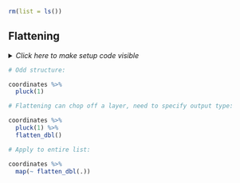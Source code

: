 ```r
rm(list = ls())
```


## Flattening

<details><summary>*Click here to make setup code visible*</summary>
```r
### Flattening

```
```r
library(tidyverse)
library(here)

komoot <- readRDS(here("data/komoot.rds"))

komoot_content <-
  komoot %>%
  pull(content)

coordinates <-
  komoot_content %>%
  map(list("features", 1, "geometry", "coordinates"))
```
</details>


```r
# Odd structure:
```
```r
coordinates %>%
  pluck(1)
```


```r
# Flattening can chop off a layer, need to specify output type:
```
```r
coordinates %>%
  pluck(1) %>%
  flatten_dbl()
```


```r
# Apply to entire list:
```
```r
coordinates %>%
  map(~ flatten_dbl(.))
```
